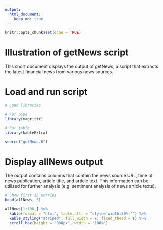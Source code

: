 ```yaml
---
output:
  html_document:
    keep_md: true
---
```


```r
knitr::opts_chunk$set(echo = TRUE)
```

# Illustration of getNews script

This short document displays the output of getNews, a script that extracts the latest financial news from various news sources.

# Load and run script

```r
# Load libraries

# For pipe
library(magrittr)

# For table
library(kableExtra)

source("getNews.R")
```

# Display allNews output

The output contains columns that contain the news source URL, time of news publication, article title, and article text. This information can be utilized for further analysis (e.g. sentiment analysis of news article texts).

```r
# Show first 15 entries
head(allNews, 5)
```


```r
allNews[1:100,] %>%
  kable(format = "html", table.attr = "style='width:30%;'") %>% 
  kable_styling("striped", full_width = F, fixed_thead = T) %>%
  scroll_box(height = "900px", width = '100%')
```


